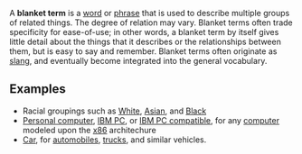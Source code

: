 A '''blanket term''' is a [[Morpheme|word]] or [[phrase]] that is used to describe multiple groups of related things. The degree of relation may vary. Blanket terms often trade specificity for ease-of-use; in other words, a blanket term by itself gives little detail about the things that it describes or the relationships between them, but is easy to say and remember. Blanket terms often originate as [[slang]], and eventually become integrated into the general vocabulary.

==Examples==
*Racial groupings such as [[Whites|White]], [[Asian]], and [[Black#Human|Black]]
*[[Personal computer]], [[IBM PC]], or [[IBM PC compatible]], for any [[computer]] modeled upon the [[x86]] architechure
*[[Car]], for [[automobiles]], [[truck]]s, and similar vehicles.

{{Ling-stub}}